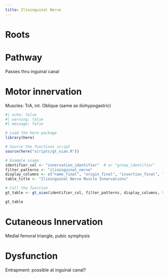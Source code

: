 ```yaml
---
title: Ilioinguinal Nerve
---
```



# Roots

# Pathway



Passes thru inguinal canal

# Motor innervation

Muscles: TrA, int. Oblique (same as iliohypogastric)

```r
#| echo: false
#| warning: false
#| message: false

# Load the here package
library(here)

# Source the functions script
source(here("scripts/gt_oian.R"))

# Example usage
identifier_col <- "innervation_identifier"  # or "group_identifier"
filter_patterns <- "ilioinguinal_nerve"
display_columns <- c("name_final", "origin_final", "insertion_final", "innervation_final", "action_final")
table_title <- "Ilioinguinal Nerve Muscle Innervations"

# Call the function
gt_table <- gt_oian(identifier_col, filter_patterns, display_columns, table_title)

gt_table
```

# Cutaneous Innervation

Medial femoral triangle, pubic symphysis

# Dysfunction


Entrapment: possible at inguinal canal?
